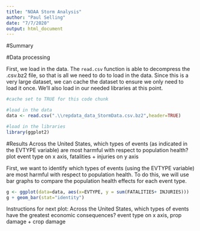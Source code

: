 ```yaml
---
title: "NOAA Storm Analysis"
author: "Paul Selling"
date: "7/7/2020"
output: html_document
---
```


#Summary

#Data processing

First, we load in the data. The `read.csv` function is able to decompress the .csv.bz2 file, so that is all we need to do to load in the data. Since this is a very large dataset, we can cache the dataset to ensure we only need to load it once. We'll also load in our needed libraries at this point.
```r
#cache set to TRUE for this code chunk

#load in the data
data <- read.csv(".\\repdata_data_StormData.csv.bz2",header=TRUE)

#load in the libraries
library(ggplot2)

```

#Results
Across the United States, which types of events (as indicated in the EVTYPE variable) are most harmful with respect to population health?
plot event type on x axis, fatalities + injuries on y axis

First, we want to identify which types of events (using the EVTYPE variable) are most harmful with respect to population health. To do this, we will use bar graphs to compare the population health effects for each event type. 

```r
g <- ggplot(data=data, aes(x=EVTYPE, y = sum(FATALITIES+ INJURIES)))
g + geom_bar(stat="identity")
```

Instructions for next plot: Across the United States, which types of events have the greatest economic consequences?
event type on x axis, prop damage + crop damage

